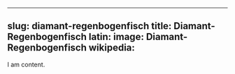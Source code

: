 
---
slug: diamant-regenbogenfisch
title: Diamant-Regenbogenfisch
latin:
image: Diamant-Regenbogenfisch
wikipedia: 
---

I am content.
